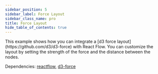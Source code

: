 ```yaml
---
sidebar_position: 5
sidebar_label: Force Layout
sidebar_class_name: pro
title: Force Layout
hide_table_of_contents: true
---
```



<ExampleLayout>
This example shows how you can integrate a [d3 force layout](https://github.com/d3/d3-force) with React Flow. You can customize the layout by setting the strength of the force and the distance between the nodes.

Dependencies: [reactflow](https://www.npmjs.com/package/reactflow), [d3-force](https://www.npmjs.com/package/d3-force)

<ProExampleViewer slug="force-layout" />
</ExampleLayout>
